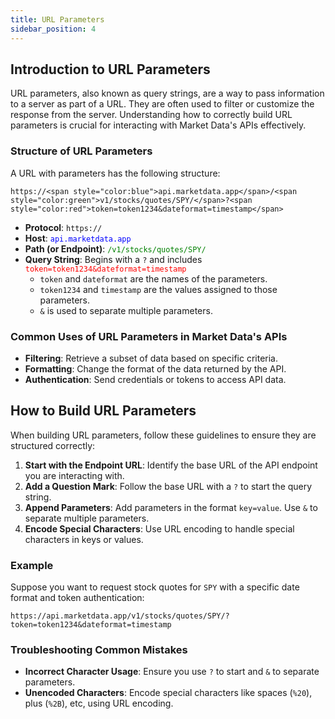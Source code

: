 ```yaml
---
title: URL Parameters
sidebar_position: 4
---
```


## Introduction to URL Parameters

URL parameters, also known as query strings, are a way to pass information to a server as part of a URL. They are often used to filter or customize the response from the server. Understanding how to correctly build URL parameters is crucial for interacting with Market Data's APIs effectively.

### Structure of URL Parameters

A URL with parameters has the following structure:

```
https://<span style="color:blue">api.marketdata.app</span>/<span style="color:green">v1/stocks/quotes/SPY/</span>?<span style="color:red">token=token1234&dateformat=timestamp</span>
```

- **Protocol**: `https://`
- **Host**: <span style="color:blue">`api.marketdata.app`</span>
- **Path (or Endpoint)**: <span style="color:green">`/v1/stocks/quotes/SPY/`</span>
- **Query String**: Begins with a `?` and includes <span style="color:red">`token=token1234&dateformat=timestamp`</span>
  - `token` and `dateformat` are the names of the parameters.
  - `token1234` and `timestamp` are the values assigned to those parameters.
  - `&` is used to separate multiple parameters.

### Common Uses of URL Parameters in Market Data's APIs

- **Filtering**: Retrieve a subset of data based on specific criteria.
- **Formatting**: Change the format of the data returned by the API.
- **Authentication**: Send credentials or tokens to access API data.

## How to Build URL Parameters

When building URL parameters, follow these guidelines to ensure they are structured correctly:

1. **Start with the Endpoint URL**: Identify the base URL of the API endpoint you are interacting with.
2. **Add a Question Mark**: Follow the base URL with a `?` to start the query string.
3. **Append Parameters**: Add parameters in the format `key=value`. Use `&` to separate multiple parameters.
4. **Encode Special Characters**: Use URL encoding to handle special characters in keys or values.

### Example

Suppose you want to request stock quotes for `SPY` with a specific date format and token authentication:

```
https://api.marketdata.app/v1/stocks/quotes/SPY/?token=token1234&dateformat=timestamp
```

### Troubleshooting Common Mistakes

- **Incorrect Character Usage**: Ensure you use `?` to start and `&` to separate parameters.
- **Unencoded Characters**: Encode special characters like spaces (`%20`), plus (`%2B`), etc, using URL encoding.
